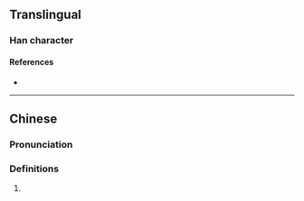 {{character info}}
==Translingual==

===Han character===
{{Han char|rn=85|rad=水|as=13|sn=16|four=30114|canj=EYVG|ids=⿰氵雍}}

====References====
* {{Han ref|kx=0653.160|dkj=18403|hdz=31764.050|uh=6FAD|ud=28589|bh=E9E9|bd=59881}}

----

==Chinese==
{{zh-forms}}

===Pronunciation===
{{zh-pron
|m=yōng,yǒng
|c=jung1
|mc=y
|oc=y
|ma=
|cat=
}}

===Definitions===
{{zh-hanzi}}

# {{rfdef|zh}}

{{zh-attn-split}}
